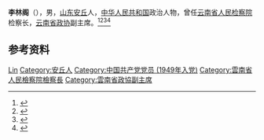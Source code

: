 '''李林阁'''（{{bd|1932年|}}），男，[[山东|山东]][[安丘|安丘]]人，[[中华人民共和国|中华人民共和国]]政治人物，曾任[[云南省人民检察院|云南省人民检察院]]检察长，[[云南省政协|云南省政协]]副主席。<ref>{{cite book|title=中囯人名大辞典·现任党政军领导人物卷|author=廖盖隆等编|year=1990|publisher=上海辞书出版社|location=上海|page=}}</ref><ref>{{cite book|title=中囯人名大辞典·当代人物卷|author=廖盖隆等编|year=1990|publisher=上海辞书出版社|location=上海|page=}}</ref><ref>{{Cite book|title=中国共产党人名大辞典|author=盛平主编|publisher=中国国际广播出版社|year=1991|isbn=|location=北京|pages=}}</ref><ref>{{Cite book|title=中华人民共和国职官志|author=何虎生, 李耀东, 向常福主编|publisher=中国社会出版社|year=2003|isbn=9787800883934|location=北京|pages=}}</ref>

== 参考资料 ==
{{reflist}}

{{中国人物小作品}}

{{Authority control}}
{{DEFAULTSORT:Li李}}
[[Category:李姓|Lin]]
[[Category:安丘人|Category:安丘人]]
[[Category:中国共产党党员_(1949年入党)|Category:中国共产党党员 (1949年入党)]]
[[Category:雲南省人民檢察院檢察長|Category:雲南省人民檢察院檢察長]]
[[Category:雲南省政協副主席|Category:雲南省政協副主席]]